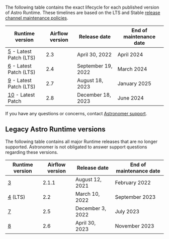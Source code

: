 The following table contains the exact lifecycle for each published version of Astro Runtime. These timelines are based on the LTS and Stable [release channel maintenance policies](#release-channels).

| Runtime version                                                       | Airflow version | Release date       | End of maintenance date |
| --------------------------------------------------------------------- | --------------- | ------------------ | ----------------------- |
| [5](runtime-release-notes.md#astro-runtime-500) - Latest Patch (LTS)  | 2.3             | April 30, 2022     | April 2024              |
| [6](runtime-release-notes.md#astro-runtime-600)  - Latest Patch (LTS) | 2.4             | September 19, 2022 | March 2024              |
| [9](runtime-release-notes.md#astro-runtime-900)  - Latest Patch (LTS) | 2.7             | August 18, 2023    | January 2025            |
| [10](runtime-release-notes.md#astro-runtime-1000) - Latest Patch      | 2.8             | December 18, 2023  | June 2024               |

If you have any questions or concerns, contact [Astronomer support](https://cloud.astronomer.io/open-support-request).

## Legacy Astro Runtime versions

The following table contains all major Runtime releases that are no longer supported. Astronomer is not obligated to answer support questions regarding these versions.

| Runtime version                                       | Airflow version | Release date     | End of maintenance date |
| ----------------------------------------------------- | --------------- | ---------------- | ----------------------- |
| [3](runtime-release-notes.md#astro-runtime-300)       | 2.1.1           | August 12, 2021  | February 2022           |
| [4](runtime-release-notes.md#astro-runtime-400) (LTS) | 2.2             | March 10, 2022   | September 2023          |
| [7](runtime-release-notes.md#astro-runtime-700)       | 2.5             | December 3, 2022 | July 2023               |
| [8](runtime-release-notes.md#astro-runtime-800)       | 2.6             | April 30, 2023   | November 2023           |
